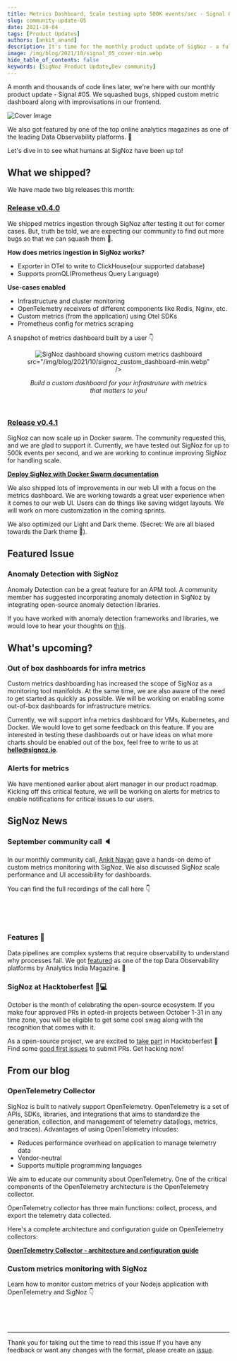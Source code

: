 ```yaml
---
title: Metrics Dashboard, Scale testing upto 500K events/sec - Signal 05
slug: community-update-05
date: 2021-10-04
tags: [Product Updates]
authors: [ankit_anand]
description: It's time for the monthly product update of SigNoz - a full-stack open-source and observability tool. Find out what we've been upto at SigNoz during September, 2021.
image: /img/blog/2021/10/signal_05_cover-min.webp
hide_table_of_contents: false
keywords: [SigNoz Product Update,Dev community]
---
```



<head>
  <link rel="canonical" href="https://signoz.io/blog/community-update-05/"/>
</head>

A month and thousands of code lines later, we're here with our monthly product update - Signal #05. We squashed bugs, shipped custom metric dashboard along with improvisations in our frontend.



![Cover Image](/img/blog/2021/10/signal_05_cover-min.webp)

We also got featured by one of the top online analytics magazines as one of the leading Data Observability platforms. 🥳

Let's dive in to see what humans at SigNoz have been up to!

## What we shipped?

We have made two big releases this month:

### [Release v0.4.0](https://github.com/SigNoz/signoz/releases/tag/v0.4.0)

We shipped metrics ingestion through SigNoz after testing it out for corner cases. But, truth be told, we are expecting our community to find out more bugs so that we can squash them 🐞.

**How does metrics ingestion in SigNoz works?**

- Exporter in OTel to write to ClickHouse(our supported database)
- Supports promQL(Prometheus Query Language)

**Use-cases enabled**

- Infrastructure and cluster monitoring
- OpenTelemetry receivers of different components like Redis, Nginx, etc.
- Custom metrics (from the application) using Otel SDKs
- Prometheus config for metrics scraping

A snapshot of metrics dashboard built by a user 👇

<figure data-zoomable align='center'>
    <img className="box-shadowed-image"
   alt="SigNoz dashboard showing custom metrics dashboard"
   
   src="/img/blog/2021/10/signoz_custom_dashboard-min.webp"
   />
<figcaption><i>Build a custom dashboard for your infrastruture with metrics that matters to you!</i></figcaption>
</figure>
<br/>

### [Release v0.4.1](https://github.com/SigNoz/signoz/releases/tag/v0.4.1)

SigNoz can now scale up in Docker swarm. The community requested this, and we are glad to support it. Currently, we have tested out SigNoz for up to 500k events per second, and we are working to continue improving SigNoz for handling scale.

**[Deploy SigNoz with Docker Swarm documentation](https://signoz.io/docs/install/docker-swarm/)**

We also shipped lots of improvements in our web UI with a focus on the metrics dashboard. We are working towards a great user experience when it comes to our web UI. Users can do things like saving widget layouts. We will work on more customization in the coming sprints.

We also optimized our Light and Dark theme. (Secret: We are all biased towards the Dark theme 🙈).

## Featured Issue

### Anomaly Detection with SigNoz

Anomaly Detection can be a great feature for an APM tool. A community member has suggested incorporating anomaly detection in SigNoz by integrating open-source anomaly detection libraries.

If you have worked with anomaly detection frameworks and libraries, we would love to hear your thoughts on [this](https://github.com/SigNoz/signoz/issues/295).

## What's upcoming?

### Out of box dashboards for infra metrics

Custom metrics dashboarding has increased the scope of SigNoz as a monitoring tool manifolds. At the same time, we are also aware of the need to get started as quickly as possible. We will be working on enabling some out-of-box dashboards for infrastructure metrics.

Currently, we will support infra metrics dashboard for VMs, Kubernetes, and Docker. We would love to get some feedback on this feature. If you are interested in testing these dashboards out or have ideas on what more charts should be enabled out of the box, feel free to write to us at **hello@signoz.io**.

### Alerts for metrics

We have mentioned earlier about alert manager in our product roadmap. Kicking off this critical feature, we will be working on alerts for metrics to enable notifications for critical issues to our users.

## SigNoz News

### September community call 🔈

In our monthly community call, [Ankit Nayan](https://github.com/ankitnayan) gave a hands-on demo of custom metrics monitoring with SigNoz. We also discussed SigNoz scale performance and UI accessibility for dashboards.

You can find the full recordings of the call here 👇

<p>&nbsp;</p>

<LiteYoutubeEmbed id="fy1K5PifDDU" mute={false} />

<p>&nbsp;</p>

### Features 📸

Data pipelines are complex systems that require observability to understand why processes fail. We got [featured](https://analyticsindiamag.com/top-data-observability-platforms-for-monitoring-data-quality-at-scale/) as one of the top Data Observability platforms by Analytics India Magazine. 🎉

### SigNoz at Hacktoberfest 🧑💻

October is the month of celebrating the open-source ecosystem. If you make four approved PRs in opted-in projects between October 1-31 in any time zone, you will be eligible to get some cool swag along with the recognition that comes with it.

As a open-source project, we are excited to [take part](https://signoz.io/blog/hacktoberfest/) in Hacktoberfest 🎉 Find some [good first issues](https://github.com/SigNoz/signoz/issues?q=is%3Aissue+is%3Aopen+label%3A%22good+first+issue%22) to submit PRs. Get hacking now!

## From our blog

### OpenTelemetry Collector

SigNoz is built to natively support OpenTelemetry. OpenTelemetry is a set of APIs, SDKs, libraries, and integrations that aims to standardize the generation, collection, and management of telemetry data(logs, metrics, and traces). Advantages of using OpenTelemetry inlcudes:

- Reduces performance overhead on application to manage telemetry data
- Vendor-neutral
- Supports multiple programming languages

We aim to educate our community about OpenTelemetry. One of the critical components of the OpenTelemetry architecture is the OpenTelemetry collector.

OpenTelemetry collector has three main functions: collect, process, and export the telemetry data collected.

Here's a complete architecture and configuration guide on OpenTelemetry collectors:

**[OpenTelemetry Collector - architecture and configuration guide](https://signoz.io/blog/opentelemetry-collector-complete-guide/)**

### Custom metrics monitoring with SigNoz

Learn how to monitor custom metrics of your Nodejs application with OpenTelemetry and SigNoz 👇

<p>&nbsp;</p>

<LiteYoutubeEmbed id="7Ni78SajFLM" mute={false} />

<p>&nbsp;</p>

---

Thank you for taking out the time to read this issue If you have any feedback or want any changes with the format, please create an [issue](https://github.com/SigNoz/signoz/issues).
